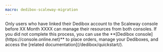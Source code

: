 ```yaml
---
macro: dedibox-scaleway-migration
---
```

<Message type="note">
  Only users who have linked their Dedibox account to the Scaleway console before XX Month XXXX can manage their resources from both consoles. If you did not complete this process, you can use the **[Dedibox console](https://console.online.net)** to place orders, manage your Dediboxes, and access the [related documentation](/dedibox/quickstart/).
</Message>